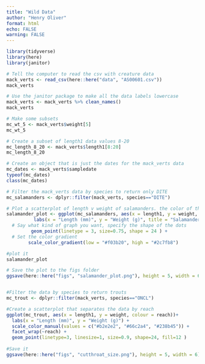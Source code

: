 ```yaml
---
title: "Wild Data"
author: "Henry Oliver"
format: html
echo: FALSE
warning: FALSE
---
```


```r
library(tidyverse)
library(here)
library(janitor)

# Tell the computer to read the csv with creature data
mack_verts <- read_csv(here::here("data", "AS00601.csv"))
mack_verts

# Use the janitor package to make all the data labels lowercase
mack_verts <- mack_verts %>% clean_names()
mack_verts

```

```r
# Make some subsets
mc_wt_5 <- mack_verts$weight[5]
mc_wt_5

# Create a subset of length1 data values 8-20
mc_length_8_20 <- mack_verts$length1[8:20]
mc_length_8_20

# Create an object that is just the dates for the mack_verts data
mc_dates <- mack_verts$sampledate
typeof(mc_dates)
class(mc_dates)
```


```r
# Filter the mack_verts data by species to return only DITE
mc_salamanders <- dplyr::filter(mack_verts, species=="DITE")

# Plot a scatterplot of length v weight of salamanders. the color of the graph is determined by the vert index
salamander_plot <- ggplot(mc_salamanders, aes(x = length1, y = weight, color = vert_index )) +
          labs(x = "Length (mm)", y = "Weight (g)", title = "Salamander Weight as a Function of Length", subtitle = "Dicamptodon tenebrosus") +
  # Say what kind of graph you want, specify the shape of the dots
         geom_point(linetype = 3, size=0.75, shape = 24 ) +
  # Set the color gradient
        scale_color_gradient(low = "#f03b20", high = "#2c7fb8")

#plot it
salamander_plot

# Save the plot to the figs folder
ggsave(here::here("figs", "salamander_plot.png"), height = 5, width = 6)



```

```r
#Filter the data by species to return trouts
mc_trout <- dplyr::filter(mack_verts, species=="ONCL")

#Create a scatterplot that separates the data by reach
ggplot(mc_trout, aes(x = length1, y = weight, colour = reach))+
  labs(x = "Length (mm)", y = "Weight (g)") +
  scale_color_manual(values = c("#b2e2e2", "#66c2a4", "#238b45")) +
  facet_wrap(~reach) +
  geom_point(linetype=3, linesize=1, size=0.9, shape=24, fill=12 )
  
#Save it
ggsave(here::here("figs", "cutthroat_size.png"), height = 5, width = 6)

```

